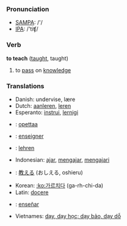 === Pronunciation ===
*[[w:SAMPA|SAMPA]]: /'/
*[[w:IPA|IPA]]: /'tiʧ/

=== Verb ===

'''to teach''' ([[taught]], taught)

# to [[pass]] on [[knowledge]]

=== Translations ===
*Danish: undervise, lære
*Dutch: [[aanleren]], [[leren]]
*Esperanto: [[instrui]], [[lernigi]]
*{{fi}}: [[opettaa]]
*{{fr}}: [[enseigner]]
*{{de}}: [[lehren]]
*Indonesian: [[ajar]], [[ajar|mengajar]], [[ajar|mengajari]]
*{{ja}}: [[教える]] (おしえる, oshieru)
*Korean: [[:ko:가르치다]] (ga-rh-chi-da)
*Latin: [[docere]]
*{{es}}: [[enseñar]]
*Vietnames: [[dạy, dạy học; dạy bảo, dạy dỗ]]